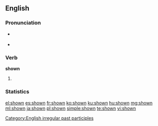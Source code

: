 ==English==

===Pronunciation===
* {{a|US}} {{IPA|/ˈʃoʊ̪n/}}
* {{audio|en-us-shown.ogg|Audio (US)}}
*: {{rhymes|əʊn}}

===Verb===
'''shown'''

# {{past participle of|[[show]]}}

===Statistics===
{{rank|mighty|Hart|social|923|shown|escape|Mr|shot}}

[[Category:English irregular past participles]]

[[el:shown]]
[[es:shown]]
[[fr:shown]]
[[ko:shown]]
[[ku:shown]]
[[hu:shown]]
[[mg:shown]]
[[ml:shown]]
[[ja:shown]]
[[pl:shown]]
[[simple:shown]]
[[te:shown]]
[[vi:shown]]